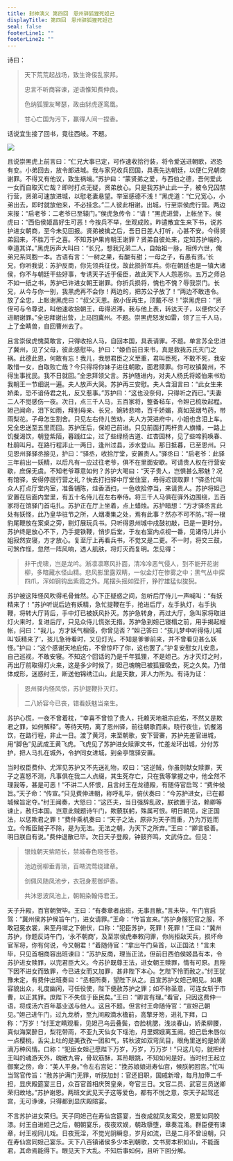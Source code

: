 ```yaml
---
title: 封神演义 第四回　恩州驿狐狸死妲己
displayTitle: 第四回　恩州驿狐狸死妲己
seal: false
footerLine1: ""
footerLine2: ""
---
```

诗曰：

> 天下荒荒起战场，致生谗佞乱家邦。
>
> 忠言不听商容谏，逆语惟知费仲良。
>
> 色纳狐狸友琴瑟，政由豺虎逐鸾凰。
>
> 甘心亡国为污下，赢得人间一捏香。

话说宜生接了回书，竟往西岐。不题。

![](/data/fengshen-images/00008.jpeg)

且说崇黑虎上前言曰：“仁兄大事已定，可作速收拾行装，将令爱送进朝歌，迟恐有变。小弟回去，放令郎进城。我与家兄收兵回国，具表先达朝廷，以便仁兄朝商谢罪。不得又有他议，致生祸端。”苏护曰：“蒙贤弟之爱，与西伯之德，吾何爱此一女而自取灭亡哉？即时打点无疑，贤弟放心。只是我苏护止此一子，被令兄囚禁行营，贤弟可速放进城，以慰老妻悬望。举室感德不浅！”黑虎道：“仁兄宽心，小弟出去，即时就放他来，不必挂念。”二人彼此相谢。出城，行至崇侯虎行营。两边来报：“启老爷：二老爷已至辕门。”侯虎急传令：“请！”黑虎进营，上帐坐下。侯虎曰：“西伯侯姬昌好生可恶！今按兵不举，坐观成败。昨遣散宜生来下书，说苏护进女朝商，至今未见回报。贤弟被擒之后，吾日日差人打听，心甚不安。今得贤弟回来，不胜万千之喜。不知苏护果肯朝王谢罪？贤弟自彼处来，定知苏护端的，幸道其详。”黑虎厉声大叫曰：“长兄，想我兄弟二人，自始祖一脉，相传六世，俺弟兄系同胞一本。古语有言：‘一树之果，有酸有甜；一母之子，有愚有贤。’长兄，你听我说：苏护反商，你先领兵征伐，故此损折军兵。你在朝廷也是一镇大诸侯，你不与朝廷干些好事，专诱天子近于佞臣，故此天下人人怨恶你。五万之师总不如一纸之书，苏护已许进女朝王谢罪。你折兵损将，愧也不愧？辱我崇门。长兄，从今与你一别，我黑虎再不会你！两边的，把苏公子放了！”两边不敢违令。放了全忠，上帐谢黑虎曰：“叔父天恩。赦小侄再生，顶戴不尽！”崇黑虎曰：“贤侄可与令尊说，叫他速收拾朝王，毋得迟滞。我与他上表，转达天子，以便你父子进朝谢罪。”全忠拜谢出营，上马回冀州。不题。崇黑虎怒发如雷，领了三千人马，上了金睛兽，自回曹州去了。

且言崇侯虎愧莫敢言，只得收拾人马，自回本国，具表请罪。不题。单言苏全忠进了冀州，见了父母，彼此感慰毕。护曰：“姬伯前日来书，真是救我苏氏灭门之祸。此德此恩，何敢有忘！我儿，我想君臣之义至重，君叫臣死，不敢不死，我安敢惜一女，自取败亡哉？今只得将你妹子进往朝歌，面君赎罪。你可权镇冀州，不得生事扰民。我不日就回。”全忠拜领父言。苏护随进内，对夫人杨氏将姬伯来书劝我朝王一节细说一遍。夫人放声大哭。苏护再三安慰。夫人含泪言曰：“此女生来娇柔，恐不谙侍君之礼，反又惹事。”苏护曰：“这也没奈何，只得听之而已。”夫妻二人不觉感伤一夜。次日，点三千人马，五百家将，整备毡车，令妲己梳妆起程。妲己闻命，泪下如雨，拜别母亲、长兄，婉转悲啼，百千娇媚，真如笼烟芍药，带雨梨花。子母怎生割舍。只见左右侍儿苦劝，夫人方哭进府中，小姐也含泪上车。兄全忠送至五里而回。苏护压后，保妲己前进。只见前面打两杆贵人旗幡，一路上饥餐渴饮，朝登紫陌，暮践红尘，过了些绿杨古道、红杏园林，见了些啼鸦唤春、杜鹃叫月。在路行程非止一两日，逢州过县，涉水登山。那日抵暮，已至恩州。只见恩州驿驿丞接见，护曰：“驿丞，收拾厅堂，安置贵人。”驿丞曰：“启老爷：此驿三年前出一妖精，以后凡有一应过往老爷，俱不在里面安歇。可请贵人权在行营安歇，庶保无虞。不知老爷尊意如何？苏护大喝曰：“天子贵人，岂惧甚么邪魅？况有馆驿，安得停居行营之礼？快去打扫驿中厅堂住室，毋得迟误取罪！”驿丞忙叫众人打点厅堂内室，准备铺陈，炷香洒扫，一色收拾停当，来请贵人。苏护将妲己安置在后面内堂里，有五十名侍儿在左右奉侍。将三千人马俱在驿外边围绕，五百家将在馆驿门首屯扎。苏护正在厅上坐着，点上蜡烛。苏护暗想：“方才驿丞言此处有妖怪，此乃皇华驻节之所，人烟凑集之处，焉有此事？然亦不可不防。”将一根豹尾鞭放在案桌之旁，剔灯展玩兵书。只听得恩州城中戌鼓初敲，已是一更时分。苏护终是放心不下，乃手提铁鞭，悄步后堂，于左右室内点视一番，见诸侍儿并小姐寂然安寝，方才放心。复至厅上再看兵书，不觉又是二更。不一时，将交三鼓，可煞作怪，忽然一阵风响，透人肌肤，将灯灭而复明。怎见得：

> 非干虎啸，岂是龙吟。淅凛凛寒风扑面，清冷冷恶气侵人，到不能开花谢柳，多暗藏水怪山精。悲风影里露双睛，一似金灯在惨雾之中；黑气丛中探四爪，浑如钢钩出紫霞之外。尾摆头摇如狴犴，狰狞雄猛似狻猊。

苏护被这阵怪风吹得毛骨耸然。心下正疑惑之间，忽听后厅侍儿一声喊叫：“有妖精来了！”苏护听说后边有妖精，急忙提鞭在手，抢进后厅，左手执灯，右手执鞭，将转大厅背后，手中灯已被妖风扑灭。苏护急转身，再过大厅，急叫家将取进灯火来时，复进后厅，只见众侍儿慌张无措。苏护急到妲己寝榻之前，用手揭起幔帐，问曰：“我儿，方才妖气相侵，你曾见否？”妲己答曰：“孩儿梦中听得侍儿喊叫‘妖精来了’，孩儿急待看时，又见灯光，不知是爹爹前来，并不曾看见甚么妖怪。”护曰：“这个感谢天地庇佑，不曾惊吓了你，这也罢了。”护复安慰女儿安息，自己巡视，不敢安寝。不知这个回话的乃是千年狐狸，不是妲己。方才灭灯之时，再出厅前取得灯火来，这是多少时候了，妲己魂魄已被狐狸吸去，死之久矣。乃借体成形，迷惑纣王，断送他锦绣江山。此是天数，非人力所为。有诗为证：

> 恩州驿内怪风惊，苏护提鞭扑灭灯。
>
> 二八娇容今已丧，错看妖魅当亲生。

苏护心慌，一夜不曾着枕，“幸喜不曾惊了贵人，托赖天地祖宗庇佑，不然又是欺君之罪，如何解释”。等待天明，离了恩州驿，前往朝歌而来。晓行夜住，饥餐渴饮，在路行程，非止一日。渡了黄河，来至朝歌，安下营寨，苏护先差官进城，用“脚色”见武成王黄飞虎。飞虎见了苏护进女赎罪文书，忙差龙环出城，分付苏护，把人马扎在城外，令护同女进城，到金亭馆驿安置。

当时权臣费仲、尤浑见苏护又不先送礼物，叹曰：“这逆贼，你虽则献女赎罪，天子之喜怒不测，凡事俱在我二人点缀，其生死存亡，只在我等掌握之中，他全然不理我等，甚是可恶！”不讲二人怀恨，且言纣王在龙德殿，有随侍官启驾：“费仲候旨。”天子命：“传宣。”只见费仲进朝，称呼礼毕，俯伏奏曰：“今苏护进女，已在都城候旨定夺。”纣王闻奏，大怒曰：“这匹夫，当日强辞乱政，朕欲置于法，赖卿等谏止，赦归本国。岂意此贼题诗午门，欺藐朕躬，殊属可恨。明日朝见，定正国法，以惩欺君之罪！”费仲乘机奏曰：“天子之法，原非为天子而重，乃为万姓而立。今叛臣贼子不除，是为无法。无法之朝，为天下之所弃。”王曰：“卿言极善。明日朕自有说。”费仲退散已毕。次日天子登殿，钟鼓齐鸣，文武侍立。但见：

> 银烛朝天紫陌长，禁城春色晓苍苍。
>
> 池边弱柳垂青琐，百啭流莺绕建章。
>
> 剑佩风随凤池步，衣冠身惹御炉香。
>
> 共沐恩波凤池上，朝朝染翰侍君王。

天子升殿，百官朝贺毕。王曰：“有奏章者出班，无事且散。”言未毕，午门官启驾：“冀州侯苏护候旨午门，进女请罪。”王命：“传旨宣来。”苏护身服犯官之服，不敢冠冕衣裳，来至丹墀之下俯伏，口称：“犯臣苏护，死罪！死罪！”王曰：“冀州苏护，你题反诗午门，‘永不朝商’，及至崇侯虎奉敕问罪，你尚拒敌天兵，损坏命官军将，你有何说，今又朝君！”着随侍官：“拿出午门枭首，以正国法！”言未毕，只见首相商容出班谏曰：“苏护反商，理当正法，但前日西伯侯姬昌有本，令苏护进女赎罪，以完君臣大义。今苏护既尊王法，进女朝王赎罪，情有可原。且陛下因不进女而致罪，今已进女而又加罪，甚非陛下本心。乞陛下怜而赦之。”纣王犹豫未定，有费仲出班奏曰：“丞相所奏，望陛下从之。且宣苏护女妲己朝见。如果容貌出众，礼度幽闲，可任役使，陛下便赦苏护之罪；如不称圣意，可连女斩于市曹，以正其罪。庶陛下不失信于臣民矣。”王曰：“卿言有理。”看官，只因这费仲一语，将成汤六百年基业送与他人。这且不题。但言纣王命随侍官：“宣妲己朝见。”妲己进午门，过九龙桥，至九间殿滴水檐前，高擎牙笏，进礼下拜，口称：“万岁！”纣王定睛观看，见妲己乌云叠鬓，杏脸桃腮，浅淡春山，娇柔柳腰，真似海棠醉日，梨花带雨，不亚九天仙女下瑶池，月里嫦娥离玉阙。妲己启朱唇似一点樱桃，舌尖上吐的是美孜孜一团和气，转秋波如双弯凤目，眼角里送的是娇滴滴万种风情。口称：“犯臣女妲己愿陛下万岁，万岁，万万岁！”只这几句，就把纣王叫的魂游天外，魄散九霄，骨软筋酥，耳热眼跳，不知如何是好。当时纣王起立御案之傍，命：“美人平身。”令左右宫妃：“挽苏娘娘进寿仙宫，候朕躬回宫。”忙叫当驾官传旨：“赦苏护满门无罪，听朕加封：官还旧职，国戚新增，每月加俸二千担，显庆殿筵宴三日，众百官首相庆贺皇亲，夸官三日。文官二员、武官三员送卿荣归故地。”苏护谢恩。两班文武见天子这等爱色，都有不悦之意，奈天子起驾还宫，无可诤谏，只得都到显庆殿陪宴。

不言苏护进女荣归。天子同妲己在寿仙宫筵宴，当夜成就凤友鸾交，恩爱如同胶漆。纣王自进妲己之后，朝朝宴乐，夜夜欢娱，朝政隳堕，章奏混淆。群臣便有谏章，纣王视同儿戏。日夜荒淫，不觉光阴瞬息，岁月如流，已是二月不曾设朝，只在寿仙宫同妲己宴乐。天下八百镇诸侯多少本到朝歌，文书房本积如山，不能面君，其命焉能得下。眼见天下大乱。不知后事如何，且听下回分解。
